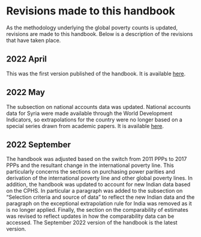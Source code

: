 # Revisions made to this handbook {#revisions}

As the methodology underlying the global poverty counts is updated, revisions are made to this handbook. Below is a description of the revisions that have taken place. 

## 2022 April
This was the first version published of the handbook. It is available [here](https://worldbank.github.io/PIP-Methodology-2022-04).

## 2022 May
The subsection on national accounts data was updated. National accounts data for Syria were made available through the World Development Indicators, so extrapolations for the country were no longer based on a special series drawn from academic papers. It is available [here](https://worldbank.github.io/PIP-Methodology-2022-05).

## 2022 September
The handbook was adjusted based on the switch from 2011 PPPs to 2017 PPPs and the resultant change in the international poverty line. This particularly concerns the sections on purchasing power parities and derivation of the international poverty line and other global poverty lines. In addition, the handbook was updated to account for new Indian data based on the CPHS. In particular a paragraph was added to the subsection on "Selection criteria and source of data" to reflect the new Indian data and the paragraph on the exceptional extrapolation rule for India was removed as it is no longer applied. Finally, the section on the comparability of estimates was revised to reflect updates in how the comparability data can be accessed. The September 2022 version of the handbook is the latest version.
